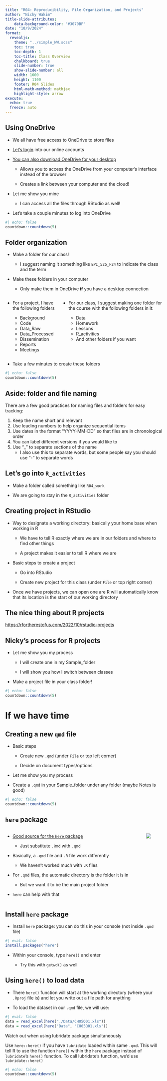 ```yaml
---
title: "R04: Reproducibility, File Organization, and Projects"
author: "Nicky Wakim"
title-slide-attributes:
    data-background-color: "#3070BF"
date: "10/9/2024"
format: 
  revealjs:
    theme: "../simple_NW.scss"
    toc: true
    toc-depth: 1
    toc-title: Class Overview
    chalkboard: true
    slide-number: true
    show-slide-number: all
    width: 1600
    height: 1100
    footer: R04 Slides
    html-math-method: mathjax
    highlight-style: arrow
execute:
  echo: true
  freeze: auto
---
```


## Using OneDrive

-   We all have free access to OneDrive to store files

-   [Let's login](https://login.microsoftonline.com/) into our online accounts

-   [You can also download OneDrive for your desktop](https://www.microsoft.com/en-us/microsoft-365/onedrive/download)

    -   Allows you to access the OneDrive from your computer's interface instead of the browser

    -   Creates a link between your computer and the cloud!

-   Let me show you mine

    -   I can access all the files through RStudio as well!

-   Let's take a couple minutes to log into OneDrive

```r
#| echo: false
countdown::countdown(5)
```

## Folder organization

-   Make a folder for our class!
    -   I suggest naming it something like `EPI_525_F24` to indicate the class and the term
-   Make these folders in your computer

    -   Only make them in OneDrive **if** you have a desktop connection

::: columns
::: column
-   For a project, I have the following folders

    -   Background
    -   Code
    -   Data_Raw
    -   Data_Processed
    -   Dissemination
    -   Reports
    -   Meetings
:::

::: column
-   For our class, I suggest making one folder for the course with the following folders in it:

    -   Data
    -   Homework
    -   Lessons
    -   R_activities
    -   And other folders if you want
:::
:::

-   Take a few minutes to create these folders

```r
#| echo: false
countdown::countdown(5)
```

## Aside: folder and file naming

There are a few good practices for naming files and folders for easy tracking:

1. Keep the name short and relevant
2. Use leading numbers to help organize sequential items
3. Use dates in the format "YYYY-MM-DD" so that files are in chronological order
4. You can label different versions if you would like to 
5. Use "_" to separate sections of the name
    - I also use this to separate words, but some people say you should use "-" to separate words

## Let's go into `R_activities`

- Make a folder called something like `R04_work`

- We are going to stay in the `R_activities` folder

## Creating project in RStudio

-   Way to designate a working directory: basically your home base when working in R

    -   We have to tell R exactly where we are in our folders and where to find other things

    -   A project makes it easier to tell R where we are

-   Basic steps to create a project

    -   Go into RStudio

    -   Create new project for this class (under `File` or top right corner)

-   Once we have projects, we can open one are R will automatically know that its location is the start of our working directory

## The nice thing about R projects

<https://rfortherestofus.com/2022/10/rstudio-projects>

## Nicky's process for R projects

-   Let me show you my process

    -   I will create one in my Sample_folder

    -   I will show you how I switch between classes
    
- Make a project file in your class folder!

```r
#| echo: false
countdown::countdown(5)
```

# If we have time

## Creating a new `qmd` file

-   Basic steps

    -   Create new `.qmd` (under `File` or top left corner)

    -   Decide on document types/options

-   Let me show you my process

-   Create a `.qmd` in your Sample_folder under any folder (maybe Notes is good)

```r
#| echo: false
countdown::countdown(5)
```

## `here` package

::: columns
::: column
-   [Good source for the `here` package](http://jenrichmond.rbind.io/post/how-to-use-the-here-package/)

    -   Just substitute `.Rmd` with `.qmd`

-   Basically, a `.qmd` file and `.R` file work differently

    -   We haven't worked much with `.R` files

-   For `.qmd` files, the automatic directory is the folder it is in

    -   But we want it to be the main project folder

-   `here` can help with that
:::

::: column
![](images/paths.png){fig-align="center"}
:::
:::

## Install `here` package

-   Install `here` package: you can do this in your console (not inside `.qmd` file)

```r
#| eval: false
install.packages("here")
```

-   Within your console, type `here()` and enter

    -   Try this with `getwd()` as well

## Using `here()` to load data

-   There `here()` function will start at the working directory (where your `.Rproj` file is) and let you write out a file path for anything

-   To load the dataset in our `.qmd` file, we will use:

```r
#| eval: false
data = read_excel(here("./Data/CH05Q01.xls"))
data = read_excel(here("Data", "CH05Q01.xls"))
```

::: red
::: red-ttl
Watch out when using lubridate package simultaneously
:::

::: red-cont
Use `here::here()` if you have `lubridate` loaded within same `.qmd`. This will tell R to use the function `here()` within the `here` package instead of `lubridate`'s `here()` function. To call lubridate's function, we'd use `lubridate::here()`
:::
:::

```r
#| echo: false
countdown::countdown(5)
```
